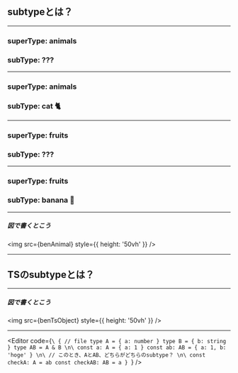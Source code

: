 <!-- sectionTitle: subtypeとは？ -->



## subtypeとは？

---

<h3>superType: animals</h3>
<h3>subType: ???</h3>

---

<h3 class='no-animation'>superType: animals</h3>
<h3>subType: cat 🐈</h3>

---

<h3>superType: fruits</h3>
<h3>subType: ???</h3>

---

<h3 class='no-animation'>superType: fruits</h3>
<h3>subType: banana 🍌</h3>

---

##### 図で書くとこう

<img src={benAnimal} style={{ height: '50vh' }} />

---

## TSのsubtypeとは？

---

##### 図で書くとこう

<img src={benTsObject} style={{ height: '50vh' }} />

---

<Editor code={`\
{ // file
  type A = { a: number }
  type B = { b: string }
  type AB = A & B
\n\
  const a: A = { a: 1 }
  const ab: AB = { a: 1, b: 'hoge' }
\n\
  // このとき、AとAB、どちらがどちらのsubtype？
\n\
  const checkA: A = ab
  const checkAB: AB = a
}
`} />
